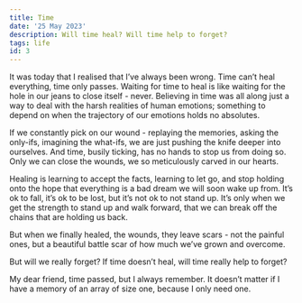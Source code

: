 ```yaml
---
title: Time
date: '25 May 2023'
description: Will time heal? Will time help to forget?
tags: life
id: 3
---
```

It was today that I realised that I’ve always been wrong. Time can’t heal everything, time only passes. Waiting for time to heal is like waiting for the hole in our jeans to close itself - never. Believing in time was all along just a way to deal with the harsh realities of human emotions; something to depend on when the trajectory of our emotions holds no absolutes. 

If we constantly pick on our wound - replaying the memories, asking the only-ifs, imagining the what-ifs, we are just pushing the knife deeper into ourselves. And time, busily ticking, has no hands to stop us from doing so. Only we can close the wounds, we so meticulously carved in our hearts. 

Healing is learning to accept the facts, learning to let go, and stop holding onto the hope that everything is a bad dream we will soon wake up from. It’s ok to fall, it’s ok to be lost, but it’s not ok to not stand up. It’s only when we get the strength to stand up and walk forward, that we can break off the chains that are holding us back. 

But when we finally healed, the wounds, they leave scars - not the painful ones, but a beautiful battle scar of how much we’ve grown and overcome.

But will we really forget? If time doesn’t heal, will time really help to forget? 

My dear friend, time passed, but I always remember. It doesn’t matter if I have a memory of an array of size one, because I only need one.
